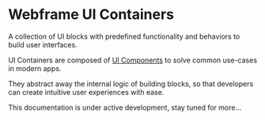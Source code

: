 
# Webframe UI Containers

A collection of UI blocks with predefined functionality and behaviors to build user interfaces.

UI Containers are composed of [UI Components](/docs/ui/components) to solve common use-cases in modern apps.

They abstract away the internal logic of building blocks, so that developers can create intuitive user experiences with ease.

<Callout emoji='💡'>
  This documentation is under active development, stay tuned for more...
</Callout>

